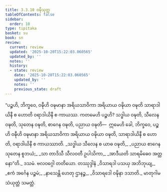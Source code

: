 ```yaml
---
title: 3.3.10 ဝဍ္ဎီသုတ္တ
tableOfContents: false
sidebar:
  order: 10
type: tipitaka
basket: su
book: sn
review:
  current: review
  updated: '2025-10-20T15:22:03.060565'
  updated_by: ''
  notes: ''
  history:
  - state: review
    date: '2025-10-20T15:22:03.060565'
    updated_by: ''
    notes: ''
    previous_state: draft
---
```



<DynamicBreadcrumb />


<ReviewStatus review={frontmatter.review} showDetails={true} />

<HypothesisAnnotation frontmatter={frontmatter} />

<Division number="313" book="sn" e="ch" v="18" p="325">

<Paragraph number="1318" book="sn">
“ပဉ္စဟိ, ဘိက္ခဝေ, ဝဍ္ဎီဟိ ဝဍ္ဎမာနာ အရိယသာဝိကာ အရိယာယ ဝဍ္ဎိယာ ဝဍ္ဎတိ သာရာဒါယိနီ စ ဟောတိ ဝရာဒါယိနီ စ ကာယဿ. ကတမေဟိ ပဉ္စဟိ? သဒ္ဓါယ ဝဍ္ဎတိ, သီလေန ဝဍ္ဎတိ, သုတေန ဝဍ္ဎတိ, စာဂေန ဝဍ္ဎတိ, ပညာယ ဝဍ္ဎတိ—  ဣမေဟိ ခေါ, ဘိက္ခဝေ, ပဉ္စဟိ ဝဍ္ဎီဟိ ဝဍ္ဎမာနာ အရိယသာဝိကာ အရိယာယ ဝဍ္ဎိယာ ဝဍ္ဎတိ, သာရာဒါယိနီ စ ဟောတိ, ဝရာဒါယိနီ စ ကာယဿာတိ.
</Paragraph>

<Paragraph number="1319" type="verses" book="sn">
_သဒ္ဓါယ သီလေန စ ယာဓ ဝဍ္ဎတိ,_  
_ပညာယ စာဂေန သုတေန စူဘယံ;_  
_သာ တာဒိသီ သီလဝတီ ဥပါသိကာ,_  
_အာဒီယတိ သာရမိဓေဝ အတ္တနော”တိ._  


</Paragraph>
</Division>

<Paragraph number="1320" type="center" book="sn">
ဒသမံ.



</Paragraph>

<Paragraph number="1321" type="center" book="sn">
ဗလဝဂ္ဂေါ တတိယော.



</Paragraph>

<Paragraph number="1322" type="center" book="sn">
တဿုဒ္ဒါနံ


</Paragraph>

<Paragraph number="1323" type="verses" book="sn">
_ဝိသာရဒါ ပသယှ အဘိဘုယျ,_  
_ဧကံ အင်္ဂေန ပဉ္စမံ;_  
_နာသေန္တိ ဟေတု ဌာနဉ္စ,_  
_ဝိသာရဒေါ ဝဍ္ဎိနာ ဒသာတိ._  


</Paragraph>

<Paragraph number="1324" type="center" book="sn">
မာတုဂါမသံယုတ္တံ သမတ္တံ.
</Paragraph>